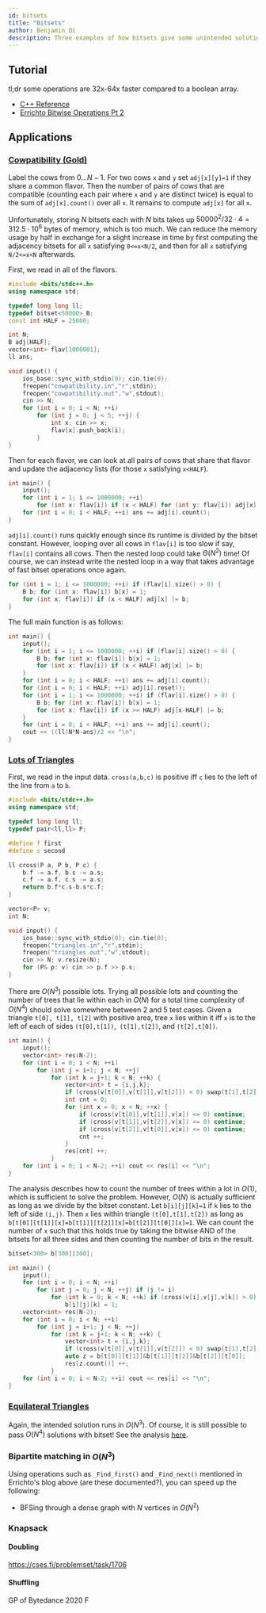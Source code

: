 ```yaml
---
id: bitsets
title: "Bitsets"
author: Benjamin Qi
description: Three examples of how bitsets give some unintended solutions on recent USACO problems.
---
```


## Tutorial

tl;dr some operations are 32x-64x faster compared to a boolean array.

 - [C++ Reference](http://www.cplusplus.com/reference/bitset/bitset/)
 - [Errichto Bitwise Operations Pt 2](https://codeforces.com/blog/entry/73558)

## Applications

### [Cowpatibility (Gold)](http://www.usaco.org/index.php?page=viewproblem2&cpid=862)

Label the cows from $0\ldots N-1$. For two cows `x` and `y` set `adj[x][y]=1` if they share a common flavor. Then the number of pairs of cows that are compatible (counting each pair where `x` and `y` are distinct twice) is equal to the sum of `adj[x].count()` over all `x`. It remains to compute `adj[x]` for all `x`.

Unfortunately, storing $N$ bitsets each with $N$ bits takes up $50000^2/32\cdot 4=312.5\cdot 10^6$ bytes of memory, which is too much. We can reduce the memory usage by half in exchange for a slight increase in time by first computing the adjacency bitsets for all `x` satisfying `0<=x<N/2`, and then for all `x` satisfying `N/2<=x<N` afterwards. 

First, we read in all of the flavors.

```cpp
#include <bits/stdc++.h>
using namespace std;

typedef long long ll;
typedef bitset<50000> B;
const int HALF = 25000;

int N; 
B adj[HALF];
vector<int> flav[1000001];
ll ans;

void input() {
	ios_base::sync_with_stdio(0); cin.tie(0);
	freopen("cowpatibility.in","r",stdin);
	freopen("cowpatibility.out","w",stdout);
	cin >> N;
	for (int i = 0; i < N; ++i) 
		for (int j = 0; j < 5; ++j) {
			int x; cin >> x;
			flav[x].push_back(i);
		}
}
```

Then for each flavor, we can look at all pairs of cows that share that flavor and update the adjacency lists (for those `x` satisfying `x<HALF`).

```cpp
int main() {
	input();
	for (int i = 1; i <= 1000000; ++i) 
		for (int x: flav[i]) if (x < HALF) for (int y: flav[i]) adj[x][y] = 1;
	for (int i = 0; i < HALF; ++i) ans += adj[i].count();
}
```

`adj[i].count()` runs quickly enough since its runtime is divided by the bitset constant. However, looping over all cows in `flav[i]` is too slow if say, `flav[i]` contains all cows. Then the nested loop could take $\Theta(N^2)$ time! Of course, we can instead write the nested loop in a way that takes advantage of fast bitset operations once again.

```cpp
for (int i = 1; i <= 1000000; ++i) if (flav[i].size() > 0) {
	B b; for (int x: flav[i]) b[x] = 1;
	for (int x: flav[i]) if (x < HALF) adj[x] |= b;
}
```

The full main function is as follows:

```cpp
int main() {
	input();
	for (int i = 1; i <= 1000000; ++i) if (flav[i].size() > 0) {
		B b; for (int x: flav[i]) b[x] = 1;
		for (int x: flav[i]) if (x < HALF) adj[x] |= b;
	}
	for (int i = 0; i < HALF; ++i) ans += adj[i].count();
	for (int i = 0; i < HALF; ++i) adj[i].reset();
	for (int i = 1; i <= 1000000; ++i) if (flav[i].size() > 0) {
		B b; for (int x: flav[i]) b[x] = 1;
		for (int x: flav[i]) if (x >= HALF) adj[x-HALF] |= b;
	}
	for (int i = 0; i < HALF; ++i) ans += adj[i].count();
	cout << ((ll)N*N-ans)/2 << "\n";
}
```

### [Lots of Triangles](http://www.usaco.org/index.php?page=viewproblem2&cpid=672)

First, we read in the input data. `cross(a,b,c)` is positive iff `c` lies to the left of the line from `a` to `b`.

```cpp
#include <bits/stdc++.h>
using namespace std;

typedef long long ll;
typedef pair<ll,ll> P;

#define f first
#define s second

ll cross(P a, P b, P c) {
	b.f -= a.f, b.s -= a.s;
	c.f -= a.f, c.s -= a.s;
	return b.f*c.s-b.s*c.f;
}

vector<P> v;
int N;

void input() {
	ios_base::sync_with_stdio(0); cin.tie(0);
	freopen("triangles.in","r",stdin);
	freopen("triangles.out","w",stdout);
	cin >> N; v.resize(N); 
	for (P& p: v) cin >> p.f >> p.s;
}
```

There are $O(N^3)$ possible lots. Trying all possible lots and counting the number of trees that lie within each in $O(N)$ for a total time complexity of $O(N^4)$ should solve somewhere between 2 and 5 test cases. Given a triangle `t[0], t[1], t[2]` with positive area, tree `x` lies within it iff `x` is to the left of each of sides `(t[0],t[1])`,` (t[1],t[2])`, and `(t[2],t[0])`.

```cpp
int main() {
	input();
	vector<int> res(N-2);
	for (int i = 0; i < N; ++i) 
		for (int j = i+1; j < N; ++j) 
			for (int k = j+1; k < N; ++k) {
				vector<int> t = {i,j,k};
				if (cross(v[t[0]],v[t[1]],v[t[2]]) < 0) swap(t[1],t[2]);
				int cnt = 0;
				for (int x = 0; x < N; ++x) {
					if (cross(v[t[0]],v[t[1]],v[x]) <= 0) continue;
					if (cross(v[t[1]],v[t[2]],v[x]) <= 0) continue;
					if (cross(v[t[2]],v[t[0]],v[x]) <= 0) continue;
					cnt ++;
				}
				res[cnt] ++;
			}
	for (int i = 0; i < N-2; ++i) cout << res[i] << "\n";
}
```

The analysis describes how to count the number of trees within a lot in $O(1)$, which is sufficient to solve the problem. However, $O(N)$ is actually sufficient as long as we divide by the bitset constant. Let `b[i][j][k]=1` if `k` lies to the left of side `(i,j)`. Then `x` lies within triangle `(t[0],t[1],t[2])` as long as `b[t[0]][t[1]][x]=b[t[1]][t[2]][x]=b[t[2]][t[0]][x]=1`. We can count the number of `x` such that this holds true by taking the bitwise AND of the bitsets for all three sides and then counting the number of bits in the result.

```cpp
bitset<300> b[300][300];

int main() {
	input();
	for (int i = 0; i < N; ++i) 
		for (int j = 0; j < N; ++j) if (j != i) 
			for (int k = 0; k < N; ++k) if (cross(v[i],v[j],v[k]) > 0) 
				b[i][j][k] = 1;
	vector<int> res(N-2);
	for (int i = 0; i < N; ++i) 
		for (int j = i+1; j < N; ++j) 
			for (int k = j+1; k < N; ++k) {
				vector<int> t = {i,j,k};
				if (cross(v[t[0]],v[t[1]],v[t[2]]) < 0) swap(t[1],t[2]);
				auto z = b[t[0]][t[1]]&b[t[1]][t[2]]&b[t[2]][t[0]];
				res[z.count()] ++;
			}
	for (int i = 0; i < N-2; ++i) cout << res[i] << "\n";
}
```

### [Equilateral Triangles](http://www.usaco.org/index.php?page=viewproblem2&cpid=1021)

Again, the intended solution runs in $O(N^3)$. Of course, it is still possible to pass $O(N^4)$ solutions with bitset! See the analysis [here](http://www.usaco.org/current/data/sol_triangles_platinum_feb20.html).

### Bipartite matching in $O(N^3)$

Using operations such as `_Find_first()` and `_Find_next()` mentioned in Errichto's blog above (are these documented?), you can speed up the following:

 - BFSing through a dense graph with $N$ vertices in $O(N^2)$

### Knapsack

#### Doubling

https://cses.fi/problemset/task/1706

#### Shuffling

GP of Bytedance 2020 F

